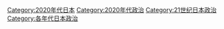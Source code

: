 [[Category:2020年代日本|Category:2020年代日本]]
[[Category:2020年代政治|Category:2020年代政治]]
[[Category:21世纪日本政治|Category:21世纪日本政治]]
[[Category:各年代日本政治|Category:各年代日本政治]]